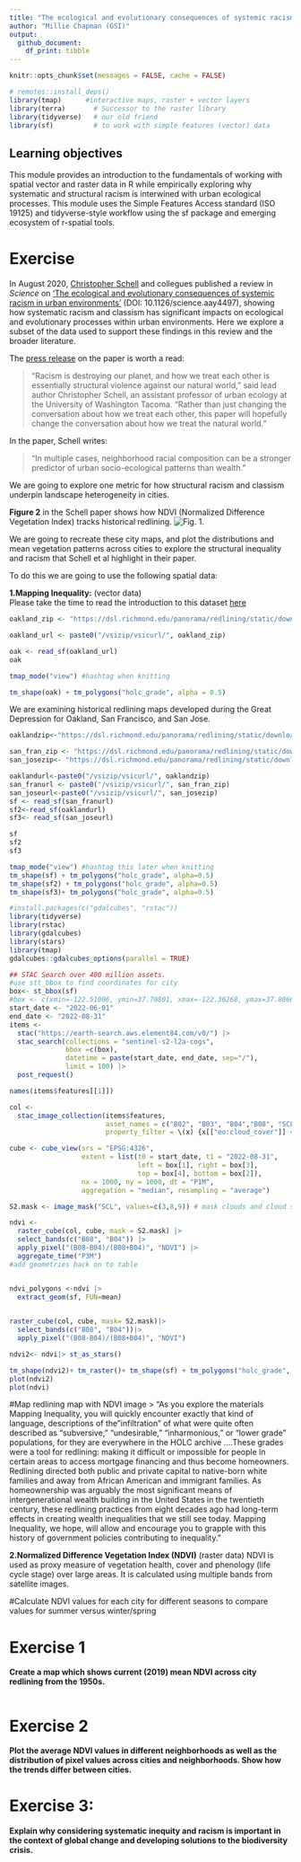 ```yaml
---
title: "The ecological and evolutionary consequences of systemic racism"
author: "Millie Chapman (GSI)"
output: 
  github_document:
    df_print: tibble
---
```


```r
knitr::opts_chunk$set(messages = FALSE, cache = FALSE)

# remotes::install_deps()
library(tmap)      #interactive maps, raster + vector layers
library(terra)       # Successor to the raster library
library(tidyverse)   # our old friend
library(sf)          # to work with simple features (vector) data
```

## Learning objectives
This module provides an introduction to the fundamentals of working with spatial vector and raster data in R while empirically exploring why systematic and structural racism is interwined with urban ecological processes. This module uses the Simple Features Access standard (ISO 19125) and tidyverse-style workflow using the sf package and emerging ecosystem of r-spatial tools.

# Exercise 
In August 2020, [Christopher Schell](http://directory.tacoma.uw.edu/employee/cjschell) and collegues published a review in *Science* on ['The ecological and evolutionary consequences of systemic racism in urban environments'](https://science.sciencemag.org/content/early/2020/08/12/science.aay4497) (DOI: 10.1126/science.aay4497), showing how systematic racism and classism  has significant impacts on ecological and evolutionary processes within urban environments. Here we explore a subset of the data used to support these findings in this review and the broader literature.

The [press release](https://www.washington.edu/news/2020/08/13/systemic-racism-has-consequences-for-all-life-in-cities/) on the paper is worth a read:

> “Racism is destroying our planet, and how we treat each other is essentially structural violence against our natural world,” said lead author Christopher Schell, an assistant professor of urban ecology at the University of Washington Tacoma. “Rather than just changing the conversation about how we treat each other, this paper will hopefully change the conversation about how we treat the natural world.”

In the paper, Schell writes: 

 > "In multiple cases, neighborhood racial composition can be a stronger predictor of urban socio-ecological patterns than wealth."

We are going to explore one metric for how structural racism and classism underpin landscape heterogeneity in cities.

**Figure 2** in the Schell paper shows how NDVI (Normalized Difference Vegetation Index) tracks historical redlining.
![Fig. 1.](figures/fig2.png)

We are going to recreate these city maps, and plot the distributions and mean vegetation patterns across cities to explore the structural inequality and racism that Schell et al highlight in their paper.

To do this we are going to use the following spatial data:  

**1.Mapping Inequality:** (vector data)  
Please take the time to read the introduction to this dataset [here](https://dsl.richmond.edu/panorama/redlining/#loc=3/41.245/-105.469&text=intro)

```r
oakland_zip <- "https://dsl.richmond.edu/panorama/redlining/static/downloads/shapefiles/CAOakland1937.zip"

oakland_url <- paste0("/vsizip/vsicurl/", oakland_zip)

oak <- read_sf(oakland_url)
oak
```


```r
tmap_mode("view") #hashtag when knitting
```


```r
tm_shape(oak) + tm_polygons("holc_grade", alpha = 0.5)

```
We are examining historical redlining maps developed during the Great Depression for Oakland, San Francisco, and San Jose. 
```r

oaklandzip<-"https://dsl.richmond.edu/panorama/redlining/static/downloads/shapefiles/CAOakland1937.zip"

san_fran_zip <- "https://dsl.richmond.edu/panorama/redlining/static/downloads/shapefiles/CASanFrancisco1937.zip"
san_josezip<- "https://dsl.richmond.edu/panorama/redlining/static/downloads/shapefiles/CASanJose1937.zip"

oaklandurl<-paste0("/vsizip/vsicurl/", oaklandzip)
san_franurl <- paste0("/vsizip/vsicurl/", san_fran_zip)
san_joseurl<-paste0("/vsizip/vsicurl/", san_josezip)
sf <- read_sf(san_franurl)
sf2<-read_sf(oaklandurl)
sf3<- read_sf(san_joseurl)

sf
sf2
sf3
```
```r
tmap_mode("view") #hashtag this later when knitting 
tm_shape(sf) + tm_polygons("holc_grade", alpha=0.5)
tm_shape(sf2) + tm_polygons("holc_grade", alpha=0.5)
tm_shape(sf3)+ tm_polygons("holc_grade", alpha=0.5)
```

```r
#install.packages(c("gdalcubes", "rstac"))
library(tidyverse)
library(rstac)
library(gdalcubes)
library(stars)
library(tmap)
gdalcubes::gdalcubes_options(parallel = TRUE)
```

```r
## STAC Search over 400 million assets.
#use stt_bbox to find coordinates for city 
box<- st_bbox(sf)
#box <- c(xmin=-122.51006, ymin=37.70801, xmax=-122.36268, ymax=37.80668) 
start_date <- "2022-06-01"
end_date <- "2022-08-31"
items <- 
  stac("https://earth-search.aws.element84.com/v0/") |>
  stac_search(collections = "sentinel-s2-l2a-cogs",
              bbox =c(box),
              datetime = paste(start_date, end_date, sep="/"),
              limit = 100) |>
  post_request() 
```

```r
names(items$features[[1]])
```
```r
col <-
  stac_image_collection(items$features,
                        asset_names = c("B02", "B03", "B04","B08", "SCL"),
                        property_filter = \(x) {x[["eo:cloud_cover"]] < 20})#filter out images with more than 20 percent cloud cover
```

```r
cube <- cube_view(srs = "EPSG:4326",  
                  extent = list(t0 = start_date, t1 = "2022-08-31",
                                left = box[1], right = box[3],
                                top = box[4], bottom = box[2]),
                  nx = 1000, ny = 1000, dt = "P1M",
                  aggregation = "median", resampling = "average")

S2.mask <- image_mask("SCL", values=c(3,8,9)) # mask clouds and cloud shadows

ndvi <- 
  raster_cube(col, cube, mask = S2.mask) |>
  select_bands(c("B08", "B04")) |>
  apply_pixel("(B08-B04)/(B08+B04)", "NDVI") |>
  aggregate_time("P3M")
#add geometries back on to table 


ndvi_polygons <-ndvi |>
  extract_geom(sf, FUN=mean)
  
```

```r
raster_cube(col, cube, mask= S2.mask)|>
  select_bands(c("B08", "B04"))|>
  apply_pixel("(B08-B04)/(B08+B04)", "NDVI")
```
```r
ndvi2<- ndvi|> st_as_stars()

tm_shape(ndvi2)+ tm_raster()+ tm_shape(sf) + tm_polygons("holc_grade", alpha=0.5)
plot(ndvi2)
plot(ndvi)
```

#Map redlining map with NDVI image
> "As you explore the materials Mapping Inequality, you will quickly encounter exactly that kind of language, descriptions of the "infiltration" of what were quite often described as "subversive," "undesirable," "inharmonious," or "lower grade" populations, for they are everywhere in the HOLC archive ....These grades were a tool for redlining: making it difficult or impossible for people in certain areas to access mortgage financing and thus become homeowners. Redlining directed both public and private capital to native-born white families and away from African American and immigrant families. As homeownership was arguably the most significant means of intergenerational wealth building in the United States in the twentieth century, these redlining practices from eight decades ago had long-term effects in creating wealth inequalities that we still see today. Mapping Inequality, we hope, will allow and encourage you to grapple with this history of government policies contributing to inequality."

**2.Normalized Difference Vegetation Index (NDVI)** (raster data)
NDVI is used as proxy measure of vegetation health, cover and phenology (life cycle stage) over large areas. It is calculated using multiple bands from satellite images.

#Calculate NDVI values for each city for different seasons to compare values for summer versus winter/spring

# Exercise 1
**Create a map which shows current (2019) mean NDVI across city redlining from the 1950s.**

```r
```

# Exercise 2
**Plot the average NDVI values in different neighborhoods as well as the distribution of pixel values across cities and neighborhoods. Show how the trends differ between cities.**



# Exercise 3: 
**Explain why considering systematic inequity and racism is important in the context of global change and developing solutions to the biodiversity crisis.**

